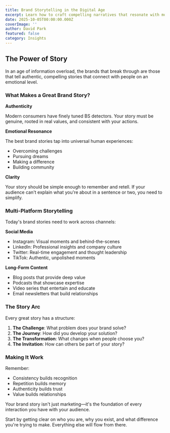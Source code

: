 ```yaml
---
title: Brand Storytelling in the Digital Age
excerpt: Learn how to craft compelling narratives that resonate with modern audiences across digital platforms.
date: 2025-10-05T00:00:00.000Z
coverImage: ''
author: David Park
featured: false
category: Insights
---
```


## The Power of Story

In an age of information overload, the brands that break through are those that tell authentic, compelling stories that connect with people on an emotional level.

### What Makes a Great Brand Story?

**Authenticity**

Modern consumers have finely tuned BS detectors. Your story must be genuine, rooted in real values, and consistent with your actions.

**Emotional Resonance**

The best brand stories tap into universal human experiences:
- Overcoming challenges
- Pursuing dreams
- Making a difference
- Building community

**Clarity**

Your story should be simple enough to remember and retell. If your audience can't explain what you're about in a sentence or two, you need to simplify.

### Multi-Platform Storytelling

Today's brand stories need to work across channels:

**Social Media**
- Instagram: Visual moments and behind-the-scenes
- LinkedIn: Professional insights and company culture
- Twitter: Real-time engagement and thought leadership
- TikTok: Authentic, unpolished moments

**Long-Form Content**
- Blog posts that provide deep value
- Podcasts that showcase expertise
- Video series that entertain and educate
- Email newsletters that build relationships

### The Story Arc

Every great story has a structure:

1. **The Challenge**: What problem does your brand solve?
2. **The Journey**: How did you develop your solution?
3. **The Transformation**: What changes when people choose you?
4. **The Invitation**: How can others be part of your story?

### Making It Work

Remember:
- Consistency builds recognition
- Repetition builds memory
- Authenticity builds trust
- Value builds relationships

Your brand story isn't just marketing—it's the foundation of every interaction you have with your audience.

Start by getting clear on who you are, why you exist, and what difference you're trying to make. Everything else will flow from there.
